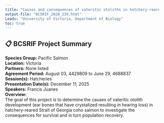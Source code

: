 ```yaml
---
title: "Causes and consequences of vateritic otoliths in hatchery-reared Coho salmon"
output-file: "BCSRIF_2020_239.html"
Leads: "University of Victoria, Department of Biology"
toc: true
---
```


## 📋 BCSRIF Project Summary

**Species Group:** Pacific Salmon  
**Location:** Victoria  
**Partners:** None listed  
**Agreement Period:** August 03, 4429809 to June 29, 4688837  
**Session(s):** Hatcheries  
**Presentation Date(s):** December 11, 2025  
**Speakers:** Francis Juanes  
**Overview:**  
The goal of this project is to determine the causes of vateritic otolith development (ear bones that have crystalized resulting in hearing loss) in hatchery-reared Strait of Georgia coho salmon to investigate the consequences for survival and in turn population recovery.   

